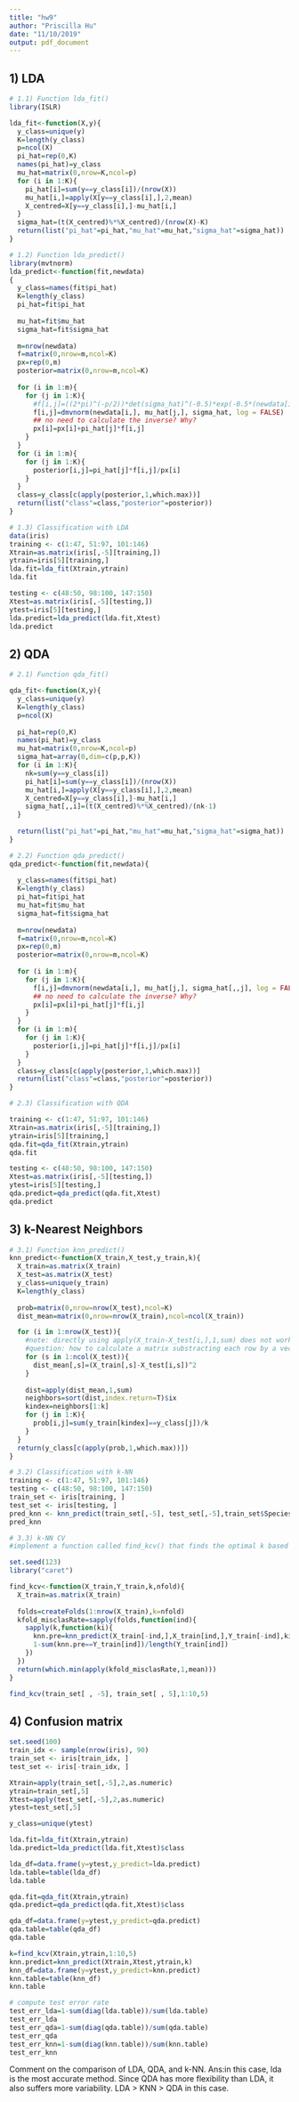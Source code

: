```yaml
---
title: "hw9"
author: "Priscilla Hu"
date: "11/10/2019"
output: pdf_document
---
```

## 1) LDA

```r
# 1.1) Function lda_fit()
library(ISLR)

lda_fit<-function(X,y){
  y_class=unique(y)
  K=length(y_class)
  p=ncol(X)
  pi_hat=rep(0,K)
  names(pi_hat)=y_class
  mu_hat=matrix(0,nrow=K,ncol=p)
  for (i in 1:K){
    pi_hat[i]=sum(y==y_class[i])/(nrow(X))
    mu_hat[i,]=apply(X[y==y_class[i],],2,mean)
    X_centred=X[y==y_class[i],]-mu_hat[i,]
  }
  sigma_hat=(t(X_centred)%*%X_centred)/(nrow(X)-K)
  return(list("pi_hat"=pi_hat,"mu_hat"=mu_hat,"sigma_hat"=sigma_hat))
}
```

```r
# 1.2) Function lda_predict()
library(mvtnorm)
lda_predict<-function(fit,newdata)
{
  y_class=names(fit$pi_hat)
  K=length(y_class)
  pi_hat=fit$pi_hat
  
  mu_hat=fit$mu_hat
  sigma_hat=fit$sigma_hat
  
  m=nrow(newdata)
  f=matrix(0,nrow=m,ncol=K)
  px=rep(0,m)
  posterior=matrix(0,nrow=m,ncol=K)
  
  for (i in 1:m){
    for (j in 1:K){
      #f[i,j]=((2*pi)^(-p/2))*det(sigma_hat)^(-0.5)*exp(-0.5*(newdata[i,]-mu_hat[j,])%*%solve(sigma_hat)%*%(newdata[i,]-mu_hat[j,]))
      f[i,j]=dmvnorm(newdata[i,], mu_hat[j,], sigma_hat, log = FALSE)
      ## no need to calculate the inverse? Why?
      px[i]=px[i]+pi_hat[j]*f[i,j]
    }
  }
  for (i in 1:m){
    for (j in 1:K){
      posterior[i,j]=pi_hat[j]*f[i,j]/px[i]
    }
  }
  class=y_class[c(apply(posterior,1,which.max))]
  return(list("class"=class,"posterior"=posterior))
}
```

```r
# 1.3) Classification with LDA
data(iris)
training <- c(1:47, 51:97, 101:146)
Xtrain=as.matrix(iris[,-5][training,])
ytrain=iris[5][training,]
lda.fit=lda_fit(Xtrain,ytrain)
lda.fit

testing <- c(48:50, 98:100, 147:150)
Xtest=as.matrix(iris[,-5][testing,])
ytest=iris[5][testing,]
lda.predict=lda_predict(lda.fit,Xtest)
lda.predict
```

## 2) QDA

```r
# 2.1) Function qda_fit()

qda_fit<-function(X,y){
  y_class=unique(y)
  K=length(y_class)
  p=ncol(X)
  
  pi_hat=rep(0,K)
  names(pi_hat)=y_class
  mu_hat=matrix(0,nrow=K,ncol=p)
  sigma_hat=array(0,dim=c(p,p,K))
  for (i in 1:K){
    nk=sum(y==y_class[i])
    pi_hat[i]=sum(y==y_class[i])/(nrow(X))
    mu_hat[i,]=apply(X[y==y_class[i],],2,mean)
    X_centred=X[y==y_class[i],]-mu_hat[i,]
    sigma_hat[,,i]=(t(X_centred)%*%X_centred)/(nk-1)
  }
  
  return(list("pi_hat"=pi_hat,"mu_hat"=mu_hat,"sigma_hat"=sigma_hat))
}
```

```r
# 2.2) Function qda_predict()
qda_predict<-function(fit,newdata){
  
  y_class=names(fit$pi_hat)
  K=length(y_class)
  pi_hat=fit$pi_hat
  mu_hat=fit$mu_hat
  sigma_hat=fit$sigma_hat
  
  m=nrow(newdata)
  f=matrix(0,nrow=m,ncol=K)
  px=rep(0,m)
  posterior=matrix(0,nrow=m,ncol=K)
  
  for (i in 1:m){
    for (j in 1:K){
      f[i,j]=dmvnorm(newdata[i,], mu_hat[j,], sigma_hat[,,j], log = FALSE)
      ## no need to calculate the inverse? Why?
      px[i]=px[i]+pi_hat[j]*f[i,j]
    }
  }
  for (i in 1:m){
    for (j in 1:K){
      posterior[i,j]=pi_hat[j]*f[i,j]/px[i]
    }
  }
  class=y_class[c(apply(posterior,1,which.max))]
  return(list("class"=class,"posterior"=posterior))
}

```


```r
# 2.3) Classification with QDA

training <- c(1:47, 51:97, 101:146)
Xtrain=as.matrix(iris[,-5][training,])
ytrain=iris[5][training,]
qda.fit=qda_fit(Xtrain,ytrain)
qda.fit

testing <- c(48:50, 98:100, 147:150)
Xtest=as.matrix(iris[,-5][testing,])
ytest=iris[5][testing,]
qda.predict=qda_predict(qda.fit,Xtest)
qda.predict

```


## 3) k-Nearest Neighbors

```r
# 3.1) Function knn_predict()
knn_predict<-function(X_train,X_test,y_train,k){
  X_train=as.matrix(X_train)
  X_test=as.matrix(X_test)
  y_class=unique(y_train)
  K=length(y_class)
  
  prob=matrix(0,nrow=nrow(X_test),ncol=K)
  dist_mean=matrix(0,nrow=nrow(X_train),ncol=ncol(X_train))

  for (i in 1:nrow(X_test)){
    #note: directly using apply(X_train-X_test[i,],1,sum) does not work correctly
    #question: how to calculate a matrix substracting each row by a vector?
    for (s in 1:ncol(X_test)){
      dist_mean[,s]=(X_train[,s]-X_test[i,s])^2
    }
    
    dist=apply(dist_mean,1,sum)
    neighbors=sort(dist,index.return=T)$ix
    kindex=neighbors[1:k]
    for (j in 1:K){
      prob[i,j]=sum(y_train[kindex]==y_class[j])/k
    }
  }
  return(y_class[c(apply(prob,1,which.max))])
}

```

```r
# 3.2) Classification with k-NN
training <- c(1:47, 51:97, 101:146)
testing <- c(48:50, 98:100, 147:150)
train_set <- iris[training, ]
test_set <- iris[testing, ]
pred_knn <- knn_predict(train_set[,-5], test_set[,-5],train_set$Species, k=1)
pred_knn
```

```r
# 3.3) k-NN CV
#implement a function called find_kcv() that finds the optimal k based on CV-misclassification rate.

set.seed(123)
library("caret")

find_kcv<-function(X_train,Y_train,k,nfold){
  X_train=as.matrix(X_train)
  
  folds=createFolds(1:nrow(X_train),k=nfold)
  kfold_misclasRate=sapply(folds,function(ind){
    sapply(k,function(ki){
      knn.pre=knn_predict(X_train[-ind,],X_train[ind,],Y_train[-ind],ki)
      1-sum(knn.pre==Y_train[ind])/length(Y_train[ind])
    })
  })
  return(which.min(apply(kfold_misclasRate,1,mean)))
}

find_kcv(train_set[ , -5], train_set[ , 5],1:10,5)
```


## 4) Confusion matrix

```r
set.seed(100)
train_idx <- sample(nrow(iris), 90) 
train_set <- iris[train_idx, ]
test_set <- iris[-train_idx, ]

Xtrain=apply(train_set[,-5],2,as.numeric)
ytrain=train_set[,5]
Xtest=apply(test_set[,-5],2,as.numeric)
ytest=test_set[,5]

y_class=unique(ytest)

lda.fit=lda_fit(Xtrain,ytrain)
lda.predict=lda_predict(lda.fit,Xtest)$class

lda_df=data.frame(y=ytest,y_predict=lda.predict)
lda.table=table(lda_df)
lda.table

qda.fit=qda_fit(Xtrain,ytrain)
qda.predict=qda_predict(qda.fit,Xtest)$class

qda_df=data.frame(y=ytest,y_predict=qda.predict)
qda.table=table(qda_df)
qda.table

k=find_kcv(Xtrain,ytrain,1:10,5)
knn.predict=knn_predict(Xtrain,Xtest,ytrain,k)
knn_df=data.frame(y=ytest,y_predict=knn.predict)
knn.table=table(knn_df)
knn.table

# compute test error rate
test_err_lda=1-sum(diag(lda.table))/sum(lda.table)
test_err_lda
test_err_qda=1-sum(diag(qda.table))/sum(qda.table)
test_err_qda
test_err_knn=1-sum(diag(knn.table))/sum(knn.table)
test_err_knn

```

Comment on the comparison of LDA, QDA, and k-NN.
Ans:in this case, lda is the most accurate method. Since QDA has more flexibility than LDA, it also suffers more variability. LDA > KNN > QDA in this case.

